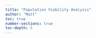 ```yaml
---
title: "Population Viability Analysis"
author: "Matt"
toc: true
number-sections: true
toc-depth: 5
---
```


## 
